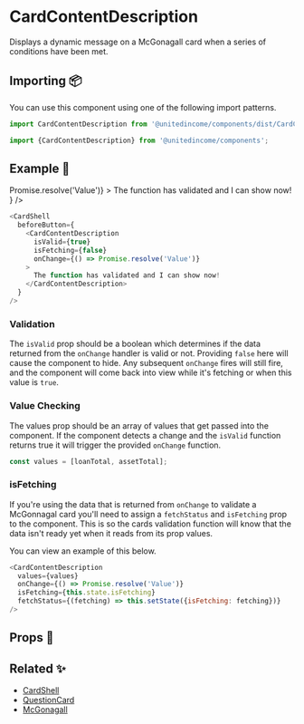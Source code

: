 
# CardContentDescription

Displays a dynamic message on a McGonagall card when a series of conditions have been met.

## Importing 📦

You can use this component using one of the following import patterns.

```javascript
import CardContentDescription from '@unitedincome/components/dist/CardContentDescription';
```

```javascript
import {CardContentDescription} from '@unitedincome/components';
```

## Example 🚀

<Preview>
  <CardShell
    beforeButton={
      <CardContentDescription
        isValid={true}
        isFetching={false}
        onChange={() => Promise.resolve('Value')}
      >
        The function has validated and I can show now!
      </CardContentDescription>
    }
  />
</Preview>

```javascript
<CardShell
  beforeButton={
    <CardContentDescription
      isValid={true}
      isFetching={false}
      onChange={() => Promise.resolve('Value')}
    >
      The function has validated and I can show now!
    </CardContentDescription>
  }
/>
```

### Validation

The `isValid` prop should be a boolean which determines if the data returned from the `onChange` handler is valid or not. Providing `false` here will cause the component to hide. Any subsequent `onChange` fires will still fire, and the component will come back into view while it's fetching or when this value is `true`.

### Value Checking

The values prop should be an array of values that get passed into the component. If the component detects a change and the `isValid` function returns true it will trigger the provided `onChange` function.

```javascript
const values = [loanTotal, assetTotal];
```

### isFetching

If you're using the data that is returned from `onChange` to validate a McGonnagal card you'll need to assign a `fetchStatus` and `isFetching` prop to the component. This is so the cards validation function will know that the data isn't ready yet when it reads from its prop values.

You can view an example of this below.

```javascript
<CardContentDescription
  values={values}
  onChange={() => Promise.resolve('Value')}
  isFetching={this.state.isFetching}
  fetchStatus={(fetching) => this.setState({isFetching: fetching})}
/>
```

## Props 🔧

<Props of={CardContentDescription} />

## Related ✨

- [CardShell](/?path=/story/molecules-cardshell--active)
- [QuestionCard](/?path=/story/simple-organisms-questioncard--active)
- [McGonagall](/?path=/story/templates-mcgonagall--default)
